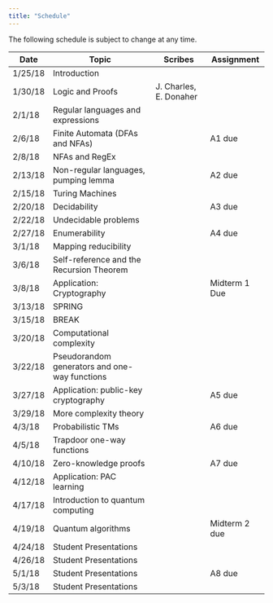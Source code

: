 ```yaml
---
title: "Schedule"
---
```

The following schedule is subject to change at any time.

| **Date** | **Topic**  | **Scribes** |  **Assignment** |
| ---------|------------|-------------|-----------------|
| 1/25/18  | Introduction |||
| 1/30/18  | Logic and Proofs |J. Charles, E. Donaher||
| 2/1/18   | Regular languages and expressions |||
| 2/6/18   | Finite Automata (DFAs and NFAs) ||A1 due|
| 2/8/18   | NFAs and RegEx |||
| 2/13/18  | Non-regular languages, pumping lemma ||A2 due|
| 2/15/18  | Turing Machines ||
| 2/20/18  | Decidability ||A3 due|
| 2/22/18  | Undecidable problems |||
| 2/27/18  | Enumerability ||A4 due|
| 3/1/18   | Mapping reducibility |||
| 3/6/18   | Self-reference and the Recursion Theorem ||
| 3/8/18   | Application: Cryptography || Midterm 1 Due |
| 3/13/18  | SPRING ||
| 3/15/18  | BREAK ||
| 3/20/18  | Computational complexity |||
| 3/22/18  | Pseudorandom generators and one-way functions |||
| 3/27/18  | Application: public-key cryptography ||A5 due|
| 3/29/18  | More complexity theory |||
| 4/3/18   | Probabilistic TMs ||A6 due|
| 4/5/18   | Trapdoor one-way functions |||
| 4/10/18  | Zero-knowledge proofs ||A7 due|
| 4/12/18  | Application: PAC learning |||
| 4/17/18  | Introduction to quantum computing |||
| 4/19/18  | Quantum algorithms || Midterm 2 due |
| 4/24/18  | Student Presentations |||
| 4/26/18  | Student Presentations |||
| 5/1/18   | Student Presentations ||A8 due|
| 5/3/18   | Student Presentations |||

